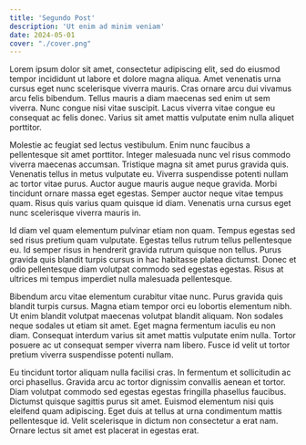 ```yaml
---
title: 'Segundo Post'
description: 'Ut enim ad minim veniam'
date: 2024-05-01
cover: "./cover.png"
---
```


Lorem ipsum dolor sit amet, consectetur adipiscing elit, sed do eiusmod tempor incididunt ut labore et dolore magna aliqua. Amet venenatis urna cursus eget nunc scelerisque viverra mauris. Cras ornare arcu dui vivamus arcu felis bibendum. Tellus mauris a diam maecenas sed enim ut sem viverra. Nunc congue nisi vitae suscipit. Lacus viverra vitae congue eu consequat ac felis donec. Varius sit amet mattis vulputate enim nulla aliquet porttitor.

Molestie ac feugiat sed lectus vestibulum. Enim nunc faucibus a pellentesque sit amet porttitor. Integer malesuada nunc vel risus commodo viverra maecenas accumsan. Tristique magna sit amet purus gravida quis. Venenatis tellus in metus vulputate eu. Viverra suspendisse potenti nullam ac tortor vitae purus. Auctor augue mauris augue neque gravida. Morbi tincidunt ornare massa eget egestas. Semper auctor neque vitae tempus quam. Risus quis varius quam quisque id diam. Venenatis urna cursus eget nunc scelerisque viverra mauris in.

Id diam vel quam elementum pulvinar etiam non quam. Tempus egestas sed sed risus pretium quam vulputate. Egestas tellus rutrum tellus pellentesque eu. Id semper risus in hendrerit gravida rutrum quisque non tellus. Purus gravida quis blandit turpis cursus in hac habitasse platea dictumst. Donec et odio pellentesque diam volutpat commodo sed egestas egestas. Risus at ultrices mi tempus imperdiet nulla malesuada pellentesque.

Bibendum arcu vitae elementum curabitur vitae nunc. Purus gravida quis blandit turpis cursus. Magna etiam tempor orci eu lobortis elementum nibh. Ut enim blandit volutpat maecenas volutpat blandit aliquam. Non sodales neque sodales ut etiam sit amet. Eget magna fermentum iaculis eu non diam. Consequat interdum varius sit amet mattis vulputate enim nulla. Tortor posuere ac ut consequat semper viverra nam libero. Fusce id velit ut tortor pretium viverra suspendisse potenti nullam.

Eu tincidunt tortor aliquam nulla facilisi cras. In fermentum et sollicitudin ac orci phasellus. Gravida arcu ac tortor dignissim convallis aenean et tortor. Diam volutpat commodo sed egestas egestas fringilla phasellus faucibus. Dictumst quisque sagittis purus sit amet. Euismod elementum nisi quis eleifend quam adipiscing. Eget duis at tellus at urna condimentum mattis pellentesque id. Velit scelerisque in dictum non consectetur a erat nam. Ornare lectus sit amet est placerat in egestas erat.
